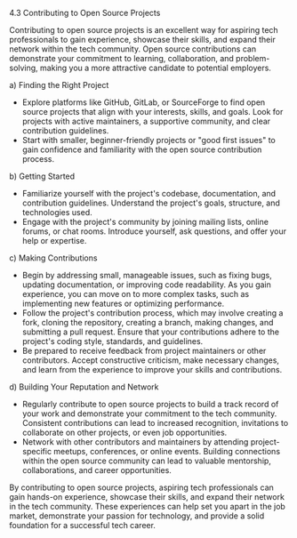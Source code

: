 4.3 Contributing to Open Source Projects

Contributing to open source projects is an excellent way for aspiring tech professionals to gain experience, showcase their skills, and expand their network within the tech community. Open source contributions can demonstrate your commitment to learning, collaboration, and problem-solving, making you a more attractive candidate to potential employers.

a) Finding the Right Project

- Explore platforms like GitHub, GitLab, or SourceForge to find open source projects that align with your interests, skills, and goals. Look for projects with active maintainers, a supportive community, and clear contribution guidelines.
- Start with smaller, beginner-friendly projects or "good first issues" to gain confidence and familiarity with the open source contribution process.

b) Getting Started

- Familiarize yourself with the project's codebase, documentation, and contribution guidelines. Understand the project's goals, structure, and technologies used.
- Engage with the project's community by joining mailing lists, online forums, or chat rooms. Introduce yourself, ask questions, and offer your help or expertise.

c) Making Contributions

- Begin by addressing small, manageable issues, such as fixing bugs, updating documentation, or improving code readability. As you gain experience, you can move on to more complex tasks, such as implementing new features or optimizing performance.
- Follow the project's contribution process, which may involve creating a fork, cloning the repository, creating a branch, making changes, and submitting a pull request. Ensure that your contributions adhere to the project's coding style, standards, and guidelines.
- Be prepared to receive feedback from project maintainers or other contributors. Accept constructive criticism, make necessary changes, and learn from the experience to improve your skills and contributions.

d) Building Your Reputation and Network

- Regularly contribute to open source projects to build a track record of your work and demonstrate your commitment to the tech community. Consistent contributions can lead to increased recognition, invitations to collaborate on other projects, or even job opportunities.
- Network with other contributors and maintainers by attending project-specific meetups, conferences, or online events. Building connections within the open source community can lead to valuable mentorship, collaborations, and career opportunities.

By contributing to open source projects, aspiring tech professionals can gain hands-on experience, showcase their skills, and expand their network in the tech community. These experiences can help set you apart in the job market, demonstrate your passion for technology, and provide a solid foundation for a successful tech career.
